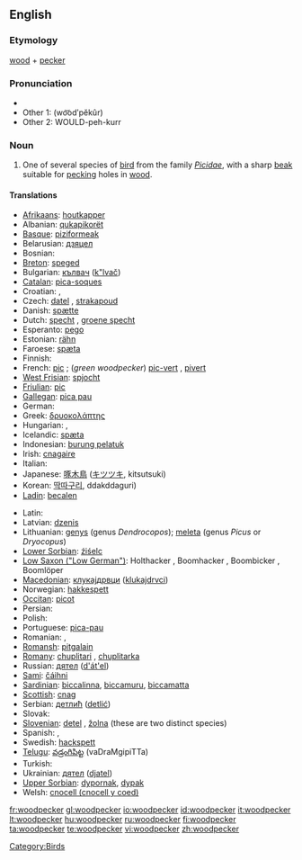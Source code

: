 ==English==

===Etymology===
[[wood]] + [[pecker]]

===Pronunciation===
* {{IPA|/ˈwʊd.pɛ.kɚ/}}
* Other 1: (wo͝odʹpĕkûr)
* Other 2: WOULD-peh-kurr

===Noun===
{{wikipedia}}
{{en-noun}}

# One of several species of [[bird]] from the family ''[[Picidae]]'', with a sharp [[beak]] suitable for [[peck]]ing holes in [[wood]].

====Translations====
{{trans-top|bird}}
* [[Afrikaans]]: [[houtkapper]]
* Albanian: [[qukapikorët]]
* [[Basque]]: [[piziformeak]]
* Belarusian: [[дзяцел]]
* Bosnian: {{t-|bs|djetlić|m}}
* [[Breton]]: [[speged]]
* Bulgarian: [[кълвач]] ([[k"lvač]])
* [[Catalan]]: [[pica-soques]] {{m}}
* Croatian: {{t+|hr|žuna}}, {{t-|hr|djetao}}
* Czech: [[datel]] {{m}}, [[strakapoud]] {{m}}
* Danish: [[spætte]]
* Dutch: [[specht]] {{m}}, [[groene specht]] {{m}}
* Esperanto: [[pego]]
* Estonian: [[rähn]]
* Faroese: [[spæta]]
* Finnish: {{t+|fi|tikka}}
* French: [[pic]] {{m}}; (''green woodpecker'') [[pic-vert]] {{m}}, [[pivert]] {{m}}
* [[West Frisian]]: [[spjocht]]
* [[Friulian]]: [[pic]]
* [[Gallegan]]: [[pica pau]]
* German: {{t+|de|Specht|m}}
* Greek: [[δρυοκολάπτης]] {{m}}
* Hungarian: {{t|hu|harkály}}, {{t|hu|fakopáncs}}
* Icelandic: [[spæta]]
* Indonesian: [[burung pelatuk]]
* Irish: [[cnagaire]]
* Italian: {{t+|it|picchio|m}}
* Japanese: [[啄木鳥]] ([[キツツキ]], kitsutsuki)
* Korean: [[딱따구리]], ddakddaguri)
* [[Ladin]]: [[becalen]]
{{trans-mid}}
* Latin: {{t-|la|Piciformes}}
* Latvian: [[dzenis]]
* Lithuanian: [[genys]] {{m}} (genus ''Dendrocopos''); [[meleta]] {{f}} (genus ''Picus'' or ''Dryocopus'')
* [[Lower Sorbian]]: [[źiśelc]]
* [[Low Saxon ("Low German")]]: Holthacker {{m}}, Boomhacker {{m}}, Boombicker {{m}}, Boomlöper {{m}}
* [[Macedonian]]: [[клукаjдрвци]] ([[klukajdrvci]])
* Norwegian: [[hakkespett]] {{m}}
* [[Occitan]]: [[picot]]
* Persian: {{t+|fa|دارکوب|tr=dârkub|sc=fa-Arab|xs=Persian}}
* Polish: {{t-|pl|dzięcioł}}
* Portuguese: [[pica-pau]] {{m}}
* Romanian: {{t+|ro|ghionoaie}}, {{t+|ro|ciocănitoare}}
* [[Romansh]]: [[pitgalain]]
* [[Romany]]: [[chuplitari]] {{m}}, [[chuplitarka]] {{f}}
* Russian: [[дятел]] ([[d'át'el]]) {{m}}
* [[Sami]]: [[čáihni]]
* [[Sardinian]]: [[biccalinna]], [[biccamuru]], [[biccamatta]]
* [[Scottish]]: [[cnag]]
* Serbian: [[детлић]] ([[detlić]])
* Slovak: {{t-|sk|ďateľ|m}}
* [[Slovenian]]: [[detel]] {{m}}, [[žolna]] {{f}} (these are two distinct species)
* Spanish: {{t-|es|pájaro carpintero|m}}, {{t+|es|pito|m}}
* Swedish: [[hackspett]]
* [[Telugu]]: [[వడ్రంగిపిట్ట]] (vaDraMgipiTTa)
* Turkish: {{t+|tr|ağaçkakan}}
* Ukrainian: [[дятел]] ([[djatel]])
* [[Upper Sorbian]]: [[dypornak]], [[dypak]]
* Welsh: [[cnocell (cnocell y coed)]]
{{trans-bottom}}

[[Category:Birds]]

[[fr:woodpecker]]
[[gl:woodpecker]]
[[io:woodpecker]]
[[id:woodpecker]]
[[it:woodpecker]]
[[lt:woodpecker]]
[[hu:woodpecker]]
[[ru:woodpecker]]
[[fi:woodpecker]]
[[ta:woodpecker]]
[[te:woodpecker]]
[[vi:woodpecker]]
[[zh:woodpecker]]